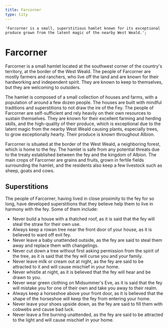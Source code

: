 ```yaml
---
title: Farcorner
type: City
---
```



	'Farcorner is a small, superstitious hamlet known for its exceptional produce grown from the latent magic of the nearby West Weald.';

# Farcorner

<ImagePreview image={townMap} alt="Map to Farcorner" />

Farcorner is a small hamlet located at the southwest corner of the country's
territory, at the border of the West Weald. The people of Farcorner are mostly
farmers and ranchers, who live off the land and are known for their hardworking
and independent spirit. They are known to keep to themselves, but they are
welcoming to outsiders.

The hamlet is composed of a small collection of houses and farms, with a
population of around a few dozen people. The houses are built with mindful
traditions and superstitions to not draw the ire of the Fey. The people of
Farcorner are self-sufficient and rely heavily on their own resources to sustain
themselves. They are known for their excellent farming and herding skills, and
the high-quality of their produce, which is exceptional due to the latent magic
from the nearby West Weald causing plants, especially trees, to grow
exceptionally hearty. Their produce is known throughout Albion.

Farcorner is situated at the border of the West Weald, a neighboring forest,
which is home to the fey. The hamlet is safe from any potential threats due to
the treaty established between the fey and the kingdom of Albion. The main crops
of Farcorner are grains and fruits, grown in fertile fields surrounding the
hamlet, and the residents also keep a few livestock such as sheep, goats and
cows.

## Superstitions

The people of Farcorner, having lived in close proximity to the fey for so long,
have developed superstitions that they believe help them to live in harmony with
the fey. Some of them include:

- Never build a house with a thatched roof, as it is said that the fey will
  steal the straw for their own use.
- Always keep a rowan tree near the front door of your house, as it is believed
  to ward off evil fey.
- Never leave a baby unattended outside, as the fey are said to steal them away
  and replace them with changelings.
- Never cut down a tree without first asking permission from the spirit of the
  tree, as it is said that the fey will curse you and your family.
- Never leave milk or cream out at night, as the fey are said to be attracted to
  it and will cause mischief in your home.
- Never whistle at night, as it is believed that the fey will hear and be drawn
  to you.
- Never wear green clothing on Midsummer's Eve, as it is said that the fey will
  mistake you for one of their own and take you away to their realm.
- Always keep a horseshoe above your front door, as it is believed that the
  shape of the horseshoe will keep the fey from entering your home.
- Never leave your shoes upside down, as the fey are said to fill them with
  cobwebs and cause bad luck.
- Never leave a fire burning unattended, as the fey are said to be attracted to
  the light and will cause mischief in your home.

